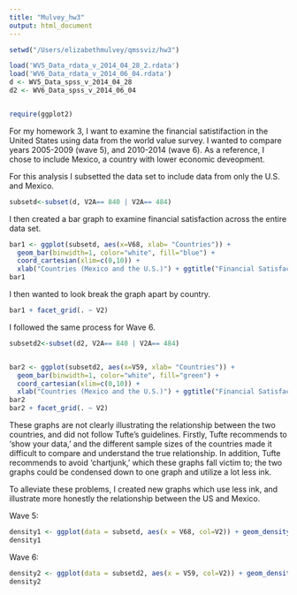 ```yaml
---
title: "Mulvey_hw3"
output: html_document
---
```


```r
setwd("/Users/elizabethmulvey/qmssviz/hw3")

load('WV5_Data_rdata_v_2014_04_28_2.rdata')
load('WV6_Data_rdata_v_2014_06_04.rdata')
d <- WV5_Data_spss_v_2014_04_28
d2 <- WV6_Data_spss_v_2014_06_04


require(ggplot2)


```

For my homework 3, I want to examine the financial satistifaction in the United States using data from the world value survey. I wanted to compare years 2005-2009 (wave 5), and 2010-2014 (wave 6). As a reference, I chose to include Mexico, a country with lower economic deveopment. 

For this analysis I subsetted the data set to include data from only the U.S. and Mexico. 
```r
subsetd<-subset(d, V2A== 840 | V2A== 484)
```
I then created a bar graph to examine financial satisfaction across the entire data set. 
```r
bar1 <- ggplot(subsetd, aes(x=V68, xlab= "Countries")) + 
  geom_bar(binwidth=1, color="white", fill="blue") + 
  coord_cartesian(xlim=c(0,10)) +
  xlab("Countries (Mexico and the U.S.)") + ggtitle("Financial Satisfaction on a Scale from 0 to 10") 
bar1
```

I then wanted to look break the graph apart by country. 

```r
bar1 + facet_grid(. ~ V2)
```

I followed the same process for Wave 6.

```r
subsetd2<-subset(d2, V2A== 840 | V2A== 484)


bar2 <- ggplot(subsetd2, aes(x=V59, xlab= "Countries")) + 
  geom_bar(binwidth=1, color="white", fill="green") + 
  coord_cartesian(xlim=c(0,10)) +
  xlab("Countries (Mexico and the U.S.)") + ggtitle("Financial Satisfaction: 2010-2014)") 
bar2
bar2 + facet_grid(. ~ V2)

```

These graphs are not clearly illustrating the relationship between the two countries, and did not follow Tufte's guidelines. Firstly, Tufte recommends to 'show your data,' and the different sample sizes of the countries made it difficult to compare and understand the true relationship. In addition, Tufte recommends to avoid 'chartjunk,' which these graphs fall victim to; the two graphs could be condensed down to one graph and utilize a lot less ink. 

To alleviate these problems, I created new graphs which use less ink, and illustrate more honestly the relationship between the US and Mexico. 

Wave 5:
```r
density1 <- ggplot(data = subsetd, aes(x = V68, col=V2)) + geom_density(aes(group = V2, color=V2)) + ggtitle("Financial Satisfaction 2005-2009: Mexico (dark blue) v. US (light blue)")  + xlab("0= Dissatisfied, 10=Satisfied")   
density1
```

Wave 6:
```r
density2 <- ggplot(data = subsetd2, aes(x = V59, col=V2)) + geom_density(aes(group = V2, color=V2)) + ggtitle("Financial Satisfaction 2010-2014: Mexico (dark blue) v. US (light blue)")  + xlab("0= Dissatisfied, 10=Satisfied")    
density2
```
